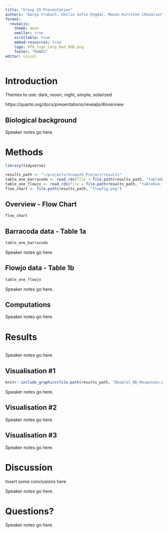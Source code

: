```yaml
---
title: "Group 25 Presentation"
authors: "Darya Trubach, Emilie Sofie Engdal, Manon Kirstine Chevalier"
format:
  revealjs:
    theme: moon
    smaller: true
    scrollable: true
    embed-resources: true
    logo: DTU_logo_Corp_Red_RGB.png
    footer: "R4BDS"
editor: visual
---
```


# Introduction

::: notes
Themes to use: dark, moon, night, simple, solarized

https://quarto.org/docs/presentations/revealjs/#overview
:::

## Biological background

::: notes
Speaker notes go here.
:::

# Methods

```r
library(tidyverse)

results_path <- "~/projects/Group25_Project/results"
table_one_barracoda <- read_rds(file = file.path(results_path, "tableOne_b.RDS"))
table_one_flowjo <- read_rds(file = file.path(results_path, "tableOne_f.RDS"))
flow_chart <- file.path(results_path, "flowfig.png")
```

## Overview - Flow Chart 

```r
flow_chart
```

## Barracoda data - Table 1a

```r
table_one_barracoda
```

::: notes
Speaker notes go here.
:::

## Flowjo data - Table 1b

```r

table_one_flowjo
```

::: notes
Speaker notes go here.
:::

## Computations

::: notes
Speaker notes go here.
:::

# Results

```r


```

::: notes
Speaker notes go here.
:::

## Visualisation #1

```r
knitr::include_graphics(file.path(results_path, "Boxplot_Nb_Responses.png"))
```

::: notes
Speaker notes go here.
:::

## Visualisation #2

::: notes
Speaker notes go here.
:::

## Visualisation #3

::: notes
Speaker notes go here.
:::

# Discussion

Insert some conclusions here

::: notes
Speaker notes go here.
:::

# Questions?

::: notes
Speaker notes go here.
:::
